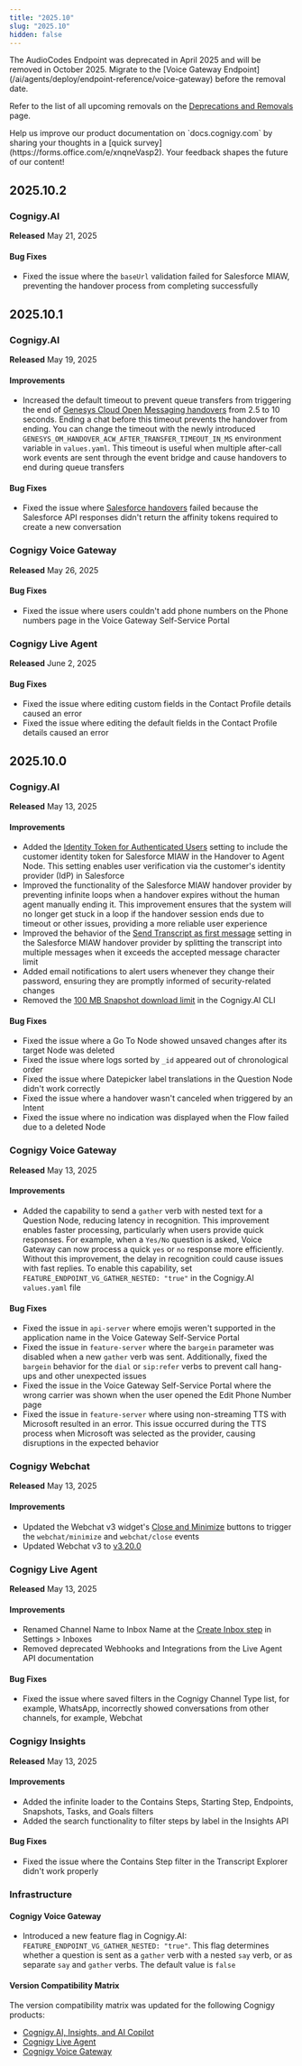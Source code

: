 ```yaml
---
title: "2025.10"
slug: "2025.10"
hidden: false
---
```



<ReleaseNotesNewReleaseVersion/>

<Warning>
  The AudioCodes Endpoint was deprecated in April 2025 and will be removed in October 2025. Migrate to the [Voice Gateway Endpoint](/ai/agents/deploy/endpoint-reference/voice-gateway) before the removal date.

  Refer to the list of all upcoming removals on the [Deprecations and Removals](/release-notes/deprecations-and-removals) page.
</Warning>

<Tip>
  Help us improve our product documentation on `docs.cognigy.com` by sharing your thoughts in a [quick survey](https://forms.office.com/e/xnqneVasp2). Your feedback shapes the future of our content!
</Tip>

## 2025.10.2

### Cognigy.AI

**Released** May 21, 2025

#### Bug Fixes

- Fixed the issue where the `baseUrl` validation failed for Salesforce MIAW, preventing the handover process from completing successfully

## 2025.10.1

### Cognigy.AI

**Released** May 19, 2025

#### Improvements

- Increased the default timeout to prevent queue transfers from triggering the end of [Genesys Cloud Open Messaging handovers](/ai/escalate/handover-reference/genesys-cloud-open-messaging) from 2.5 to 10 seconds. Ending a chat before this timeout prevents the handover from ending. You can change the timeout with the newly introduced `GENESYS_OM_HANDOVER_ACW_AFTER_TRANSFER_TIMEOUT_IN_MS` environment variable in `values.yaml`. This timeout is useful when multiple after-call work events are sent through the event bridge and cause handovers to end during queue transfers

#### Bug Fixes

- Fixed the issue where [Salesforce handovers](/ai/escalate/handover-reference/salesforce) failed because the Salesforce API responses didn't return the affinity tokens required to create a new conversation

### Cognigy Voice Gateway

**Released** May 26, 2025

#### Bug Fixes

- Fixed the issue where users couldn't add phone numbers on the Phone numbers page in the Voice Gateway Self-Service Portal

### Cognigy Live Agent

**Released** June 2, 2025

#### Bug Fixes

- Fixed the issue where editing custom fields in the Contact Profile details caused an error
- Fixed the issue where editing the default fields in the Contact Profile details caused an error

## 2025.10.0

### Cognigy.AI

**Released** May 13, 2025

#### Improvements

- Added the [Identity Token for Authenticated Users](/ai/escalate/handover-reference/salesforce-miaw) setting to include the customer identity token for Salesforce MIAW in the Handover to Agent Node. This setting enables user verification via the customer's identity provider (IdP) in Salesforce
- Improved the functionality of the Salesforce MIAW handover provider by preventing infinite loops when a handover expires without the human agent manually ending it. This improvement ensures that the system will no longer get stuck in a loop if the handover session ends due to timeout or other issues, providing a more reliable user experience
- Improved the behavior of the [Send Transcript as first message](/ai/escalate/handover-reference/salesforce-miaw) setting in the Salesforce MIAW handover provider by splitting the transcript into multiple messages when it exceeds the accepted message character limit
- Added email notifications to alert users whenever they change their password, ensuring they are promptly informed of security-related changes
- Removed the [100 MB Snapshot download limit](/ai/for-developers/developers/api-and-cli) in the Cognigy.AI CLI

#### Bug Fixes

- Fixed the issue where a Go To Node showed unsaved changes after its target Node was deleted
- Fixed the issue where logs sorted by `_id` appeared out of chronological order
- Fixed the issue where Datepicker label translations in the Question Node didn't work correctly
- Fixed the issue where a handover wasn't canceled when triggered by an Intent
- Fixed the issue where no indication was displayed when the Flow failed due to a deleted Node

### Cognigy Voice Gateway

**Released** May 13, 2025

#### Improvements

- Added the capability to send a `gather` verb with nested text for a Question Node, reducing latency in recognition. This improvement enables faster processing, particularly when users provide quick responses. For example, when a `Yes/No` question is asked, Voice Gateway can now process a quick `yes` or `no` response more efficiently. Without this improvement, the delay in recognition could cause issues with fast replies. To enable this capability, set `FEATURE_ENDPOINT_VG_GATHER_NESTED: "true"` in the Cognigy.AI `values.yaml` file

#### Bug Fixes

- Fixed the issue in `api-server` where emojis weren't supported in the application name in the Voice Gateway Self-Service Portal
- Fixed the issue in `feature-server` where the `bargein` parameter was disabled when a new `gather` verb was sent. Additionally, fixed the `bargein` behavior for the `dial` or `sip:refer` verbs to prevent call hang-ups and other unexpected issues
- Fixed the issue in the Voice Gateway Self-Service Portal where the wrong carrier was shown when the user opened the Edit Phone Number page
- Fixed the issue in `feature-server` where using non-streaming TTS with Microsoft resulted in an error. This issue occurred during the TTS process when Microsoft was selected as the provider, causing disruptions in the expected behavior

### Cognigy Webchat

**Released** May 13, 2025

#### Improvements

- Updated the Webchat v3 widget's [Close and Minimize](/webchat/v3/features#controlling-the-chat-window) buttons to trigger the `webchat/minimize` and `webchat/close` events
- Updated Webchat v3 to [v3.20.0](https://github.com/Cognigy/Webchat/releases/tag/v3.20.0)

### Cognigy Live Agent

**Released** May 13, 2025

#### Improvements

- Renamed Channel Name to Inbox Name at the [Create Inbox step](/live-agent/settings/inboxes) in Settings > Inboxes
- Removed deprecated Webhooks and Integrations from the Live Agent API documentation

#### Bug Fixes

- Fixed the issue where saved filters in the Cognigy Channel Type list, for example, WhatsApp, incorrectly showed conversations from other channels, for example, Webchat

### Cognigy Insights

**Released** May 13, 2025

#### Improvements

- Added the infinite loader to the Contains Steps, Starting Step, Endpoints, Snapshots, Tasks, and Goals filters
- Added the search functionality to filter steps by label in the Insights API

#### Bug Fixes

- Fixed the issue where the Contains Step filter in the Transcript Explorer didn't work properly

### Infrastructure

#### Cognigy Voice Gateway

- Introduced a new feature flag in Cognigy.AI: `FEATURE_ENDPOINT_VG_GATHER_NESTED: "true"`. This flag determines whether a question is sent as a `gather` verb with a nested `say` verb, or as separate `say` and `gather` verbs. The default value is `false`

#### Version Compatibility Matrix

The version compatibility matrix was updated for the following Cognigy products:

- [Cognigy.AI, Insights, and AI Copilot](/ai/administer/installation/version-compatibility-matrix)
- [Cognigy Live Agent](/live-agent/installation/deployment/version-compatibility-matrix)
- [Cognigy Voice Gateway](/voice-gateway/installation/version-compatibility-matrix)